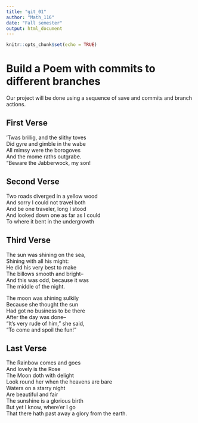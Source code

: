 ```yaml
---
title: "git_01"
author: "Math_116"
date: "Fall semester"
output: html_document
---
```


```r
knitr::opts_chunk$set(echo = TRUE)
```
# Build a Poem with commits to different branches
Our project will be done using a sequence of save and commits and branch actions.
<!-- Do not modify or change any text in "!--" bracketed areas such as this --- these are instructions to
you, if you change any of this the git program will notice it and compromise your git merging strategy !-->

## First Verse 
<!--Put the first five lines of a poem by Lewis Carrol in this section!-->
’Twas brillig, and the slithy toves   
 Did gyre and gimble in the wabe  
 All mimsy were the borogoves  
 And the mome raths outgrabe.  
“Beware the Jabberwock, my son!  
  
## Second Verse
<!--Put the first five lines of a poem by Robert Frost here!-->
Two roads diverged in a yellow wood  
 And sorry I could not travel both  
 And be one traveler, long I stood  
 And looked down one as far as I could  
 To where it bent in the undergrowth  
   
## Third Verse
<!--Put the first two verses of The Walrus and the Carpenter here!-->
The sun was shining on the sea,  
 Shining with all his might:  
 He did his very best to make  
 The billows smooth and bright–  
And this was odd, because it was  
 The middle of the night.  
  
The moon was shining sulkily  
 Because she thought the sun  
 Had got no business to be there  
 After the day was done–  
 “It’s very rude of him,” she said,  
“To come and spoil the fun!”  
  
## Last Verse
<!--Put a short poem of your choice 8-20 lines,here!-->
The Rainbow comes and goes  
 And lovely is the Rose  
 The Moon doth with delight  
 Look round her when the heavens are bare  
 Waters on a starry night  
 Are beautiful and fair  
 The sunshine is a glorious birth  
 But yet I know, where’er I go  
 That there hath past away a glory from the earth.  
   